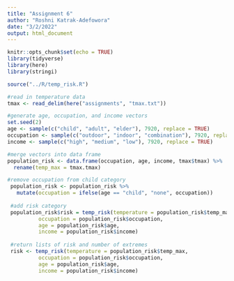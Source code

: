 ```yaml
---
title: "Assignment 6"
author: "Roshni Katrak-Adefowora"
date: "3/2/2022"
output: html_document
---
```


```r
knitr::opts_chunk$set(echo = TRUE)
library(tidyverse)
library(here)
library(stringi)

source("../R/temp_risk.R")
```

```r
#read in temperature data
tmax <- read_delim(here("assignments", "tmax.txt"))

#generate age, occupation, and income vectors
set.seed(2)
age <- sample(c("child", "adult", "elder"), 7920, replace = TRUE)
occupation <- sample(c("outdoor", "indoor", "combination"), 7920, replace = TRUE)
income <- sample(c("high", "medium", "low"), 7920, replace = TRUE)

#merge vectors into data frame
population_risk <- data.frame(occupation, age, income, tmax$tmax) %>% 
  rename(temp_max = tmax.tmax)

#remove occupation from child category
 population_risk <- population_risk %>%
   mutate(occupation = ifelse(age == "child", "none", occupation))
 
 #add risk category
 population_risk$risk = temp_risk(temperature = population_risk$temp_max,
          occupation = population_risk$occupation,
          age = population_risk$age,
          income = population_risk$income)
 
 #return lists of risk and number of extremes
 risk <- temp_risk(temperature = population_risk$temp_max,
          occupation = population_risk$occupation,
          age = population_risk$age,
          income = population_risk$income)
```

